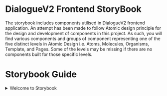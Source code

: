 
<Meta title="Introduction" />

<style>
  {`
    summary {
      color: #FFF;
      letter-spacing: 0.5pt;
      font-weight: bold;
    }

    .subheading {
      --mediumdark: '#999999';
      font-weight: 900;
      font-size: 13px;
      color: #FFF;
      letter-spacing: 6px;
      line-height: 24px;
      text-transform: uppercase;
      margin-bottom: 12px;
      margin-top: 40px;
    }

    .link-list {
      display: grid;
      color: #FFF;
      grid-template-columns: 1fr;
      grid-template-rows: 1fr 1fr;
      row-gap: 10px;
    }

    @media (min-width: 620px) {
      .link-list {
        row-gap: 20px;
        column-gap: 20px;
        grid-template-columns: 1fr 1fr;
      }
    }

    @media all and (-ms-high-contrast:none) {
    .link-list {
        display: -ms-grid;
        -ms-grid-columns: 1fr 1fr;
        -ms-grid-rows: 1fr 1fr;
      }
    }

    .link-item {
      display: block;
      padding: 20px 30px 20px 15px;
      border: 1px solid #00000010;
      border-radius: 5px;
      transition: background 150ms ease-out, border 150ms ease-out, transform 150ms ease-out;
      color: #FFF;
      display: flex;
      align-items: flex-start;
    }

    .link-item:hover {
      border-color: #1EA7FD50;
      transform: translate3d(0, -3px, 0);
      box-shadow: rgba(0, 0, 0, 0.08) 0 3px 10px 0;
    }

    .link-item:active {
      border-color: #1EA7FD;
      transform: translate3d(0, 0, 0);
    }

    .link-item strong {
      font-weight: 700;
      display: block;
      margin-bottom: 2px;
    }

    .link-item img {
      height: 40px;
      width: 40px;
      margin-right: 15px;
      flex: none;
    }

    .link-item span {
      font-size: 14px;
      line-height: 20px;
    }

    .tip {
      display: inline-block;
      border-radius: 1em;
      font-size: 11px;
      line-height: 12px;
      font-weight: 700;
      background: #E7FDD8;
      color: #000000;
      padding: 4px 12px;
      margin-right: 10px;
      vertical-align: top;
    }

    .tip-wrapper {
      color: #FFF;
      font-size: 13px;
      line-height: 20px;
      margin-top: 40px;
      margin-bottom: 40px;
    }

    .tip-wrapper code {
      font-size: 12px;
      display: inline-block;
    }

    .introduction {
      letter-spacing: 1pt;
      font-size: 15px;
      font-weight: bold;
    }
  `}
</style>

# DialogueV2 Frontend StoryBook

<p className=".introduction">
  The storybook includes components utilised in DialogueV2 frontend application.
  An attempt has been made to follow Atomic design principle for the design and
  development of components in this project. As such, you will find various
  components and groups of component representing one of the five distinct
  levels in Atomic Design i.e. Atoms, Molecules, Organisms, Template, and Pages.
  Some of the levels may be missing if there are no components built for those
  specific levels.
</p>

# Storybook Guide

<details>
  <summary> Welcome to Storybook </summary>
  <p>
    Storybook helps you build UI components in isolation from your app's
    business logic, data, and context. That makes it easy to develop
    hard-to-reach states. Save these UI states as **stories** to revisit during
    development, testing, or QA.
    <br />
    Browse example stories now by navigating to them in the sidebar. View their
    code in the `stories` directory to learn how they work. We recommend
    building UIs with a [**component-driven**](https://componentdriven.org)
    process starting with atomic components and ending with pages.
  </p>
  <div className="subheading">Configure</div>
  <div className="link-list">
    <a
      className="link-item"
      href="https://storybook.js.org/docs/react/addons/addon-types"
      target="_blank"
    >
      <img src={Plugin} alt="plugin" />
      <span>
        <strong>Presets for popular tools</strong>
        Easy setup for TypeScript, SCSS and more.
      </span>
    </a>
    <a
      className="link-item"
      href="https://storybook.js.org/docs/react/configure/webpack"
      target="_blank"
    >
      <img src={StackAlt} alt="Build" />
      <span>
        <strong>Build configuration</strong>
        How to customize webpack and Babel
      </span>
    </a>
    <a
      className="link-item"
      href="https://storybook.js.org/docs/react/configure/styling-and-css"
      target="_blank"
    >
      <img src={Colors} alt="colors" />
      <span>
        <strong>Styling</strong>
        How to load and configure CSS libraries
      </span>
    </a>
    <a
      className="link-item"
      href="https://storybook.js.org/docs/react/get-started/setup#configure-storybook-for-your-stack"
      target="_blank"
    >
      <img src={Flow} alt="flow" />
      <span>
        <strong>Data</strong>
        Providers and mocking for data libraries
      </span>
    </a>
  </div>
  <div className="subheading">Learn</div>
  <div className="link-list">
    <a
      className="link-item"
      href="https://storybook.js.org/docs"
      target="_blank"
    >
      <img src={Repo} alt="repo" />
      <span>
        <strong>Storybook documentation</strong>
        Configure, customize, and extend
      </span>
    </a>
    <a
      className="link-item"
      href="https://storybook.js.org/tutorials/"
      target="_blank"
    >
      <img src={Direction} alt="direction" />
      <span>
        <strong>In-depth guides</strong>
        Best practices from leading teams
      </span>
    </a>
    <a
      className="link-item"
      href="https://github.com/storybookjs/storybook"
      target="_blank"
    >
      <img src={Code} alt="code" />
      <span>
        <strong>GitHub project</strong>
        View the source and add issues
      </span>
    </a>
    <a
      className="link-item"
      href="https://discord.gg/storybook"
      target="_blank"
    >
      <img src={Comments} alt="comments" />
      <span>
        <strong>Discord chat</strong>
        Chat with maintainers and the community
      </span>
    </a>
  </div>
  <div className="tip-wrapper">
    <span className="tip">Tip</span>Edit the Markdown in{' '}
    <code>stories/Introduction.stories.mdx</code>
  </div>
</details>
